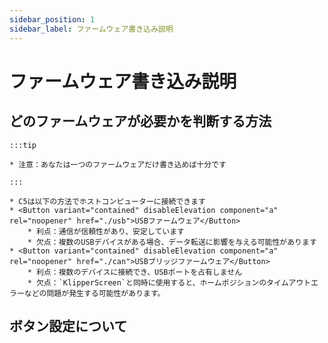 ```yaml
---
sidebar_position: 1
sidebar_label: ファームウェア書き込み説明
---
```








# ファームウェア書き込み説明

    
## どのファームウェアが必要かを判断する方法

    :::tip

    * 注意：あなたは一つのファームウェアだけ書き込めば十分です

    :::
    
    * C5は以下の方法でホストコンピューターに接続できます
    * <Button variant="contained" disableElevation component="a" rel="noopener" href="./usb">USBファームウェア</Button>
        * 利点：通信が信頼性があり、安定しています
        * 欠点：複数のUSBデバイスがある場合、データ転送に影響を与える可能性があります
    * <Button variant="contained" disableElevation component="a" rel="noopener" href="./can">USBブリッジファームウェア</Button>
        * 利点：複数のデバイスに接続でき、USBポートを占有しません
        * 欠点：`KlipperScreen`と同時に使用すると、ホームポジションのタイムアウトエラーなどの問題が発生する可能性があります。

## ボタン設定について
